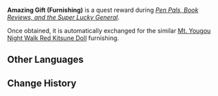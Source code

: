 {{Item Infobox
|title       = Amazing Gift
|id          = 115039
|image       = Item Toy Fox.png
|group       = Chests
|quality     = 4
|description = A promotional item from a certain light novel. It appears to be an exquisitely-made furnishing.
|source1     = [[Pen Pals, Book Reviews, and the Super Lucky General]]
}}
'''Amazing Gift (Furnishing)''' is a quest reward during ''[[Pen Pals, Book Reviews, and the Super Lucky General]]''.

Once obtained, it is automatically exchanged for the similar [[Mt. Yougou Night Walk Red Kitsune Doll]] furnishing.

==Other Languages==
{{Other Languages
|en      = Amazing Gift (Furnishing)
|zhs     = 奇妙的摆设赠品
|zhs_rm  = Qímiào de Bǎishè Zèngpǐn
|zht     = 奇妙的擺設贈品
|zht_rm  = Qímiào de Bǎishè Zèngpǐn
|zh_tl   = Wondrous Furnishing Gift
|ja      = 不思議な調度品の贈り物。
|ja_rm   = Fushigi na Choudohin no Okurimono.
|ja_tl   = Mysterious Furnishing Gift.
|ko      = 기묘한 장식 선물
|ko_rm   = Gimyohan Jangsik Seonmul
|ko_tl   = Odd Furnishing Gift
|es      = Decoración de regalo fantástica
|es_tl   = Fantastic Gift Decoration
|fr      = Décoration fantastique reçue en cadeau
|fr_tl   = Fantastic Decoration Received as Gift
|ru      = Невероятный подарок
|ru_tl   = Unbelievable Gift
|th      = ของขวัญสุดอลังการ
|th_rm   = Khongkwan Sut Alangkan
|th_tl   = A Most Beautiful Gift
|vi      = Quà Trưng Bày Kỳ Diệu
|vi_tl   = 
|de      = Wundersame Dekoration
|de_tl   = Wondrous Decoration
|id      = Hadiah Perabotan yang Fantastis
|id_tl   = A Fantastic Furniture Gift
|pt      = Decoração de Presente Fantástica
|pt_tl   = 
|tr      = Harika Hediye (Dekorasyon)
|tr_tl   = 
|it      = Dono splendido (decorazione)
|it_tl   = 
}}

==Change History==
{{Change History|2.6}}